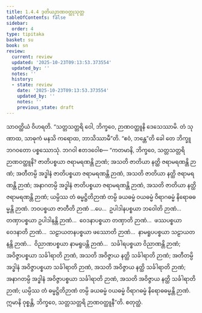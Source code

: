 ```yaml
---
title: 1.4.4 ဒုတိယဉာဏဝတ္ထုသုတ္တ
tableOfContents: false
sidebar:
  order: 4
type: tipitaka
basket: su
book: sn
review:
  current: review
  updated: '2025-10-23T09:13:53.373554'
  updated_by: ''
  notes: ''
  history:
  - state: review
    date: '2025-10-23T09:13:53.373554'
    updated_by: ''
    notes: ''
    previous_state: draft
---
```



<ReviewStatus review={frontmatter.review} showDetails={true} />

<HypothesisAnnotation frontmatter={frontmatter} />

<DynamicBreadcrumb />

<Division number="34" book="sn" e="ch" v="18" p="284">

<Paragraph number="256" book="sn">
သာဝတ္ထိယံ ဝိဟရတိ. “သတ္တသတ္တရိ ဝေါ, ဘိက္ခဝေ, ဉာဏဝတ္ထူနိ ဒေသေဿာမိ. တံ သုဏာထ, သာဓုကံ မနသိ ကရောထ, ဘာသိဿာမီ”တိ. “ဧဝံ, ဘန္တေ”တိ ခေါ တေ ဘိက္ခူ ဘဂဝတော ပစ္စဿောသုံ. ဘဂဝါ ဧတဒဝေါစ—
</Paragraph>

<Paragraph number="257" book="sn">
“ကတမာနိ, ဘိက္ခဝေ, သတ္တသတ္တရိ ဉာဏဝတ္ထူနိ? ဇာတိပစ္စယာ ဇရာမရဏန္တိ ဉာဏံ; အသတိ ဇာတိယာ နတ္ထိ ဇရာမရဏန္တိ ဉာဏံ; အတီတမ္ပိ အဒ္ဓါနံ ဇာတိပစ္စယာ ဇရာမရဏန္တိ ဉာဏံ, အသတိ ဇာတိယာ နတ္ထိ ဇရာမရဏန္တိ ဉာဏံ; အနာဂတမ္ပိ အဒ္ဓါနံ ဇာတိပစ္စယာ ဇရာမရဏန္တိ ဉာဏံ, အသတိ ဇာတိယာ နတ္ထိ ဇရာမရဏန္တိ ဉာဏံ; ယမ္ပိဿ တံ ဓမ္မဋ္ဌိတိဉာဏံ တမ္ပိ ခယဓမ္မံ ဝယဓမ္မံ ဝိရာဂဓမ္မံ နိရောဓဓမ္မန္တိ ဉာဏံ.
</Paragraph>

<Paragraph number="258" book="sn">
ဘဝပစ္စယာ ဇာတီတိ ဉာဏံ …ပေ…  ဥပါဒါနပစ္စယာ ဘဝေါတိ ဉာဏံ…  တဏှာပစ္စယာ ဥပါဒါနန္တိ ဉာဏံ…  ဝေဒနာပစ္စယာ တဏှာတိ ဉာဏံ…  ဖဿပစ္စယာ ဝေဒနာတိ ဉာဏံ…  သဠာယတနပစ္စယာ ဖဿောတိ ဉာဏံ…  နာမရူပပစ္စယာ သဠာယတနန္တိ ဉာဏံ…  ဝိညာဏပစ္စယာ နာမရူပန္တိ ဉာဏံ…  သင်္ခါရပစ္စယာ ဝိညာဏန္တိ ဉာဏံ; အဝိဇ္ဇာပစ္စယာ သင်္ခါရာတိ ဉာဏံ, အသတိ အဝိဇ္ဇာယ နတ္ထိ သင်္ခါရာတိ ဉာဏံ; အတီတမ္ပိ အဒ္ဓါနံ အဝိဇ္ဇာပစ္စယာ သင်္ခါရာတိ ဉာဏံ, အသတိ အဝိဇ္ဇာယ နတ္ထိ သင်္ခါရာတိ ဉာဏံ; အနာဂတမ္ပိ အဒ္ဓါနံ အဝိဇ္ဇာပစ္စယာ သင်္ခါရာတိ ဉာဏံ, အသတိ အဝိဇ္ဇာယ နတ္ထိ သင်္ခါရာတိ ဉာဏံ; ယမ္ပိဿ တံ ဓမ္မဋ္ဌိတိဉာဏံ တမ္ပိ ခယဓမ္မံ ဝယဓမ္မံ ဝိရာဂဓမ္မံ နိရောဓဓမ္မန္တိ ဉာဏံ. ဣမာနိ ဝုစ္စန္တိ, ဘိက္ခဝေ, သတ္တသတ္တရိ ဉာဏဝတ္ထူနီ”တိ.

</Paragraph>
</Division>

<Paragraph number="259" type="center" book="sn">
စတုတ္ထံ.
</Paragraph>